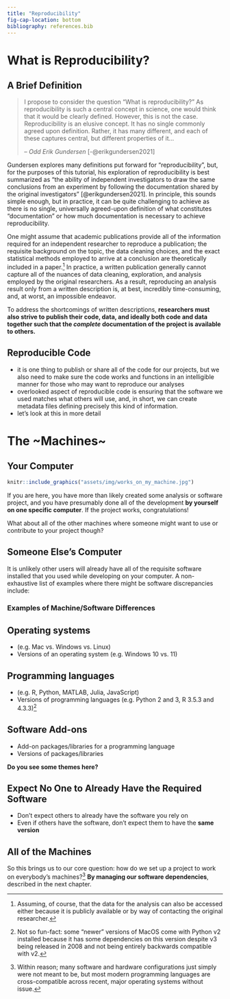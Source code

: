 ```yaml
---
title: "Reproducibility"
fig-cap-location: bottom
bibliography: references.bib
---
```


# What is Reproducibility?

## A Brief Definition

> I propose to consider the question "What is reproducibility?" As reproducibility is such a central concept in science, one would think that it would be clearly defined. However, this is not the case. Reproducibility is an elusive concept. It has no single commonly agreed upon definition. Rather, it has many different, and each of these captures central, but different properties of it...
>
> -- <cite>Odd Erik Gundersen</cite> [-@erikgundersen2021]

Gundersen explores many definitions put forward for "reproducibility", but, for the purposes of this tutorial, his exploration of reproducibility is best summarized as "the ability of independent investigators to draw the same conclusions from an experiment by following the documentation shared by the original investigators" [@erikgundersen2021]. In principle, this sounds simple enough, but in practice, it can be quite challenging to achieve as there is no single, universally agreed-upon definition of what constitutes "documentation" or how much documentation is necessary to achieve reproducibility. 

One might assume that academic publications provide all of the information required for an independent researcher to reproduce a publication; the requisite background on the topic, the data cleaning choices, and the exact statistical methods employed to arrive at a conclusion are theoretically included in a paper.[^1] In practice, a written publication generally cannot capture all of the nuances of data cleaning, exploration, and analysis employed by the original researchers. As a result, reproducing an analysis result only from a written description is, at best, incredibly time-consuming, and, at worst, an impossible endeavor.

[^1]: Assuming, of course, that the data for the analysis can also be accessed either because it is publicly available or by way of contacting the original researcher.

To address the shortcomings of written descriptions, **researchers must also strive to publish their code, data, and ideally both code and data together such that the *complete* documentation of the project is available to others.**

## Reproducible Code



-   it is one thing to publish or share all of the code for our projects, but we also need to make sure the code works and functions in an intelligible manner for those who may want to reproduce our analyses
-   overlooked aspect of reproducible code is ensuring that the software we used matches what others will use, and, in short, we can create metadata files defining precisely this kind of information.
-   let's look at this in more detail

# The \~Machines\~

## Your Computer

```r
knitr::include_graphics("assets/img/works_on_my_machine.jpg")
```

If you are here, you have more than likely created some analysis or software project, and you have presumably done all of the development **by yourself on one specific computer**. If the project works, congratulations!

What about all of the other machines where someone might want to use or contribute to your project though?

## Someone Else's Computer

It is unlikely other users will already have all of the requisite software installed that you used while developing on your computer. A non-exhaustive list of examples where there might be software discrepancies include:

### Examples of Machine/Software Differences
::: {.panel-tabset}


## Operating systems 

- (e.g. Mac vs. Windows vs. Linux)
- Versions of an operating system (e.g. Windows 10 vs. 11)

## Programming languages 

- (e.g. R, Python, MATLAB, Julia, JavaScript)
- Versions of programming languages (e.g. Python 2 and 3, R 3.5.3 and 4.3.3)[^2]

## Software Add-ons

- Add-on packages/libraries for a programming language
-   Versions of packages/libraries
:::

[^2]: Not so fun-fact: some "newer" versions of MacOS come with Python v2 installed because it has some dependencies on this version despite v3 being released in 2008 and not being entirely backwards compatible with v2.

**Do you see some themes here?**

::: callout-important
## Expect No One to Already Have the Required Software

-   Don't expect others to already have the software you rely on
-   Even if others have the software, don't expect them to have the **same version**
:::

## All of the Machines

So this brings us to our core question: how do we set up a project to work on everybody's machines?[^3] **By managing our software dependencies**, described in the next chapter.

[^3]: Within reason; many software and hardware configurations just simply were not meant to be, but most modern programming languages are cross-compatible across recent, major operating systems without issue.

<!-- footnotes -->
